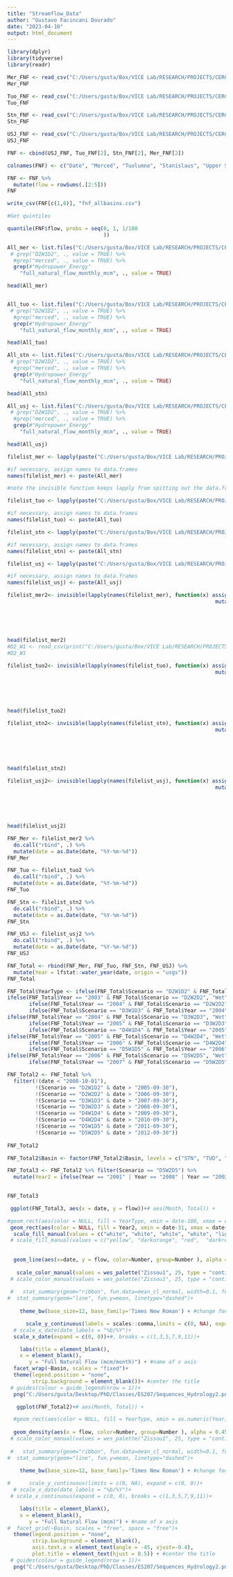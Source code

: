 ---
title: "Streamflow_Data"
author: "Gustavo Facincani Dourado"
date: "2023-04-10"
output: html_document
---

```{r}
library(dplyr)
library(tidyverse)
library(readr)
```

```{r}
Mer_FNF <- read_csv("C:/Users/gusta/Box/VICE Lab/RESEARCH/PROJECTS/CERC-WET/Task7_San_Joaquin_Model/pywr_models/data/Merced River/hydrology/sequences/preprocessed/full_natural_flow_daily_mcm.csv")
Mer_FNF

Tuo_FNF <- read_csv("C:/Users/gusta/Box/VICE Lab/RESEARCH/PROJECTS/CERC-WET/Task7_San_Joaquin_Model/pywr_models/data/Tuolumne River/hydrology/sequences/hydrology/historical/Livneh/preprocessed/full_natural_flow_daily_mcm.csv")
Tuo_FNF

Stn_FNF <- read_csv("C:/Users/gusta/Box/VICE Lab/RESEARCH/PROJECTS/CERC-WET/Task7_San_Joaquin_Model/pywr_models/data/Stanislaus River/hydrology/sequences/hydrology/historical/Livneh/preprocessed/full_natural_flow_daily_mcm.csv")
Stn_FNF

USJ_FNF <- read_csv("C:/Users/gusta/Box/VICE Lab/RESEARCH/PROJECTS/CERC-WET/Task7_San_Joaquin_Model/pywr_models/data/Upper San Joaquin River/hydrology/sequences/hydrology/historical/Livneh/preprocessed/full_natural_flow_daily_mcm.csv")
USJ_FNF
```

```{r}
FNF <- cbind(USJ_FNF, Tuo_FNF[2], Stn_FNF[2], Mer_FNF[2])

colnames(FNF) <- c("Date", "Merced", "Tuolumne", "Stanislaus", "Upper San Joaquin") 

FNF <- FNF %>%
  mutate(flow = rowSums(.[2:5])) 
FNF
```

```{r}
write_csv(FNF[c(1,6)], "fnf_allbasins.csv")

```


```{r}
#Get quintiles

quantile(FNF$flow, probs = seq(0, 1, 1/100
                               )) 
```


```{r}
All_mer <- list.files("C:/Users/gusta/Box/VICE Lab/RESEARCH/PROJECTS/CERC-WET/Task7_San_Joaquin_Model/pywr_models/data/Merced River/hydrology/sequences/", recursive=TRUE) %>%
 # grep("D2W1D2", ., value = TRUE) %>%
  #grep("merced", ., value = TRUE) %>%
  grep(#"Hydropower_Energy"
    "full_natural_flow_monthly_mcm", ., value = TRUE)

head(All_mer)


All_tuo <- list.files("C:/Users/gusta/Box/VICE Lab/RESEARCH/PROJECTS/CERC-WET/Task7_San_Joaquin_Model/pywr_models/data/Tuolumne River/hydrology/sequences/", recursive=TRUE) %>%
 # grep("D2W1D2", ., value = TRUE) %>%
  #grep("merced", ., value = TRUE) %>%
  grep(#"Hydropower_Energy"
    "full_natural_flow_monthly_mcm", ., value = TRUE)

head(All_tuo)

All_stn <- list.files("C:/Users/gusta/Box/VICE Lab/RESEARCH/PROJECTS/CERC-WET/Task7_San_Joaquin_Model/pywr_models/data/Stanislaus River/hydrology/sequences/", recursive=TRUE) %>%
 # grep("D2W1D2", ., value = TRUE) %>%
  #grep("merced", ., value = TRUE) %>%
  grep(#"Hydropower_Energy"
    "full_natural_flow_monthly_mcm", ., value = TRUE)

head(All_stn)

All_usj <- list.files("C:/Users/gusta/Box/VICE Lab/RESEARCH/PROJECTS/CERC-WET/Task7_San_Joaquin_Model/pywr_models/data/Upper San Joaquin River/hydrology/sequences/", recursive=TRUE) %>%
 # grep("D2W1D2", ., value = TRUE) %>%
  #grep("merced", ., value = TRUE) %>%
  grep(#"Hydropower_Energy"
    "full_natural_flow_monthly_mcm", ., value = TRUE)

head(All_usj)
```

```{r}

filelist_mer <- lapply(paste("C:/Users/gusta/Box/VICE Lab/RESEARCH/PROJECTS/CERC-WET/Task7_San_Joaquin_Model/pywr_models/data/Merced River/hydrology/sequences/",All_mer,sep=""), read.csv)

#if necessary, assign names to data.frames
names(filelist_mer) <- paste(All_mer)

#note the invisible function keeps lapply from spitting out the data.frames to the console

filelist_tuo <- lapply(paste("C:/Users/gusta/Box/VICE Lab/RESEARCH/PROJECTS/CERC-WET/Task7_San_Joaquin_Model/pywr_models/data/Tuolumne River/hydrology/sequences/",All_tuo,sep=""), read.csv)

#if necessary, assign names to data.frames
names(filelist_tuo) <- paste(All_tuo)

filelist_stn <- lapply(paste("C:/Users/gusta/Box/VICE Lab/RESEARCH/PROJECTS/CERC-WET/Task7_San_Joaquin_Model/pywr_models/data/Stanislaus River/hydrology/sequences/",All_stn,sep=""), read.csv)

#if necessary, assign names to data.frames
names(filelist_stn) <- paste(All_stn)

filelist_usj <- lapply(paste("C:/Users/gusta/Box/VICE Lab/RESEARCH/PROJECTS/CERC-WET/Task7_San_Joaquin_Model/pywr_models/data/Upper San Joaquin River/hydrology/sequences/",All_usj,sep=""), read.csv)

#if necessary, assign names to data.frames
names(filelist_usj) <- paste(All_usj)
```


```{r}
filelist_mer2<- invisible(lapply(names(filelist_mer), function(x) assign(x,filelist_mer[[x]]%>% 
                                                                   mutate(Sequence = substr(str_split(names(filelist_mer[x]),"/")[[1]][1], 1,5), 
                                                                          Scenario = paste(substr(str_split(names(filelist_mer[x]), "/")[[1]][1], 11,14), substr(str_split(names(filelist_mer[x]), "/")[[1]][1], 11,12), sep=""),
                                                                          Scenario2 = substr(str_split(names(filelist_mer[x]),"/")[[1]][1], 11,12),
                                                                          Scenario3 = substr(str_split(names(filelist_mer[x]),"/")[[1]][1], 13,14),
                                                                          Number = substr(str_split(names(filelist_mer[x]),"/")[[1]][1], 16,20),
                                                                          Basin = "MER")))) 
head(filelist_mer2)
#D2_W1 <- read_csv(print("C:/Users/gusta/Box/VICE Lab/RESEARCH/PROJECTS/CERC-WET/Task7_San_Joaquin_Model/pywr_models/results/Whiplash - 2022-12-14/",MER_Hydro, sep=""))
#D2_W1

filelist_tuo2<- invisible(lapply(names(filelist_tuo), function(x) assign(x,filelist_tuo[[x]]%>% 
                                                                   mutate(Sequence = substr(str_split(names(filelist_tuo[x]),"/")[[1]][1], 1,5), 
                                                                          Scenario = paste(substr(str_split(names(filelist_tuo[x]), "/")[[1]][1], 11,14), substr(str_split(names(filelist_tuo[x]), "/")[[1]][1], 11,12), sep=""),
                                                                          Scenario2 = substr(str_split(names(filelist_tuo[x]),"/")[[1]][1], 11,12),
                                                                          Scenario3 = substr(str_split(names(filelist_tuo[x]),"/")[[1]][1], 13,14),
                                                                          Number = substr(str_split(names(filelist_tuo[x]),"/")[[1]][1], 16,20),
                                                                          Basin = "TUO"))))
head(filelist_tuo2)

filelist_stn2<- invisible(lapply(names(filelist_stn), function(x) assign(x,filelist_stn[[x]]%>% 
                                                                   mutate(Sequence = substr(str_split(names(filelist_stn[x]),"/")[[1]][1], 1,5), 
                                                                          Scenario = paste(substr(str_split(names(filelist_stn[x]), "/")[[1]][1], 11,14), substr(str_split(names(filelist_stn[x]), "/")[[1]][1], 11,12), sep=""),
                                                                          Scenario2 = substr(str_split(names(filelist_stn[x]),"/")[[1]][1], 11,12),
                                                                          Scenario3 = substr(str_split(names(filelist_stn[x]),"/")[[1]][1], 13,14),
                                                                          Number = substr(str_split(names(filelist_stn[x]),"/")[[1]][1], 16,20),
                                                                          Basin = "STN"))))
head(filelist_stn2)

filelist_usj2<- invisible(lapply(names(filelist_usj), function(x) assign(x,filelist_usj[[x]]%>% 
                                                                   mutate(Sequence = substr(str_split(names(filelist_usj[x]),"/")[[1]][1], 1,5), 
                                                                          Scenario = paste(substr(str_split(names(filelist_usj[x]), "/")[[1]][1], 11,14), substr(str_split(names(filelist_usj[x]), "/")[[1]][1], 11,12), sep=""),
                                                                          Scenario2 = substr(str_split(names(filelist_usj[x]),"/")[[1]][1], 11,12),
                                                                          Scenario3 = substr(str_split(names(filelist_usj[x]),"/")[[1]][1], 13,14),
                                                                          Number = substr(str_split(names(filelist_usj[x]),"/")[[1]][1], 16,20),
                                                                          Basin = "USJ"))))
head(filelist_usj2)
```

```{r}
FNF_Mer <- filelist_mer2 %>%
  do.call("rbind", .) %>%
  mutate(date = as.Date(date, "%Y-%m-%d"))
FNF_Mer

FNF_Tuo <- filelist_tuo2 %>%
  do.call("rbind", .) %>%
  mutate(date = as.Date(date, "%Y-%m-%d"))
FNF_Tuo

FNF_Stn <- filelist_stn2 %>%
  do.call("rbind", .) %>%
  mutate(date = as.Date(date, "%Y-%m-%d"))
FNF_Stn

FNF_USJ <- filelist_usj2 %>%
  do.call("rbind", .) %>%
  mutate(date = as.Date(date, "%Y-%m-%d"))
FNF_USJ
```


```{r}
FNF_Total <- rbind(FNF_Mer, FNF_Tuo, FNF_Stn, FNF_USJ) %>%
  mutate(Year = lfstat::water_year(date, origin = "usgs"))
FNF_Total

FNF_Total$YearType <- ifelse(FNF_Total$Scenario == "D2W1D2" & FNF_Total$Year == "2003", "Wet", 
ifelse(FNF_Total$Year == "2003" & FNF_Total$Scenario == "D2W2D2", "Wet", 
       ifelse(FNF_Total$Year == "2004" & FNF_Total$Scenario == "D2W2D2", "Wet",
       ifelse(FNF_Total$Scenario == "D3W1D3" & FNF_Total$Year == "2004", "Wet",
ifelse(FNF_Total$Year == "2004" & FNF_Total$Scenario == "D3W2D3", "Wet", 
       ifelse(FNF_Total$Year == "2005" & FNF_Total$Scenario == "D3W2D3", "Wet", 
       ifelse(FNF_Total$Scenario == "D4W1D4" & FNF_Total$Year == "2005", "Wet", 
ifelse(FNF_Total$Year == "2005" & FNF_Total$Scenario == "D4W2D4", "Wet", 
       ifelse(FNF_Total$Year == "2006" & FNF_Total$Scenario == "D4W2D4", "Wet", 
       ifelse(FNF_Total$Scenario == "D5W1D5" & FNF_Total$Year == "2006", "Wet",
ifelse(FNF_Total$Year == "2006" & FNF_Total$Scenario == "D5W2D5", "Wet",
       ifelse(FNF_Total$Year == "2007" & FNF_Total$Scenario == "D5W2D5", "Wet","Dry"))))))))))))

FNF_Total2 <- FNF_Total %>%
  filter(!(date < "2000-10-01"),
         !(Scenario == "D2W1D2" & date > "2005-09-30"), 
         !(Scenario == "D2W2D2" & date > "2006-09-30"),
         !(Scenario == "D3W1D3" & date > "2007-09-30"),
         !(Scenario == "D3W2D3" & date > "2008-09-30"),
         !(Scenario == "D4W1D4" & date > "2009-09-30"),
         !(Scenario == "D4W2D4" & date > "2010-09-30"),
         !(Scenario == "D5W1D5" & date > "2011-09-30"),
         !(Scenario == "D5W2D5" & date > "2012-09-30"))
  
FNF_Total2  

FNF_Total2$Basin <- factor(FNF_Total2$Basin, levels = c("STN", "TUO", "MER", "USJ"))
```
```{r}
FNF_Total3 <- FNF_Total2 %>% filter(Scenario == "D5W2D5") %>%
  mutate(Year2 = ifelse(Year == "2001" | Year == "2008" | Year == "2002" | Year == "2009", "D5", ifelse(Year == "2003" | Year == "2010", "D4", ifelse(Year == "2004" | Year == "2011", "D3", ifelse(Year == "2005" | Year == "2012", "D2", ifelse(Year == "2006", "W1", "W2"))))))
  

FNF_Total3

```

```{r}

 ggplot(FNF_Total3, aes(x = date, y = flow))+# aes(Month, Total)) + 

#geom_rect(aes(color = NULL, fill = YearType, xmin = date-180, xmax = date+180, ymin = -Inf, ymax = Inf), alpha =0.02)+
 geom_rect(aes(color = NULL, fill = Year2, xmin = date-31, xmax = date+31, ymin = -Inf, ymax = Inf), alpha =0.015)+
  scale_fill_manual(values = c("white", "white", "white", "white", "lightblue","lightblue"))+
 # scale_fill_manual(values = c("yellow", "darkorange", "red",  "darkred", "skyblue3",  "skyblue4"))+
  
  
  geom_line(aes(x=date, y = flow, color=Number, group=Number ), alpha = 0.45)+
  
   scale_color_manual(values = wes_palette("Zissou1", 25, type = "continuous"))+
 # scale_color_manual(values = wes_palette("Zissou1", 25, type = "continuous"))+
  
 #   stat_summary(geom="ribbon", fun.data=mean_cl_normal, width=0.1, fun.args=list(conf.int=0.95), fill="darkgray", alpha = 0.65)+
#  stat_summary(geom="line", fun.y=mean, linetype="dashed")+
 
    theme_bw(base_size=12, base_family='Times New Roman') + #change font to Times New Roman, 12pt, Bold

      scale_y_continuous(labels = scales::comma,limits = c(0, NA), expand = c(0, 0))+
  # scale_x_date(date_labels = "%b/%Y")+
  scale_x_date(expand = c(0, 0))+#, breaks = c(1,3,5,7,9,11))+

    labs(title = element_blank(),
    x = element_blank(), 
       y = "Full Natural Flow (mcm/month)") + #name of x axis
  facet_wrap(~Basin, scales = "fixed")+
  theme(legend.position = "none",
        strip.background = element_blank())+ #center the title
 # guides(colour = guide_legend(nrow = 1))+
  png("C:/Users/gusta/Desktop/PhD/Classes/ES207/Sequences_Hydrology2.png", units ="in", width=10, height=6, res = 300)

```

```{r}

   ggplot(FNF_Total2)+# aes(Month, Total)) + 

  #geom_rect(aes(color = NULL, fill = YearType, xmin = as.numeric(Year)-0.5, xmax = as.numeric(Year)+0.5, ymin = -Inf, ymax = Inf), alpha = 0.020)+ scale_fill_manual(values = c("white", "lightblue"))+
  
  geom_density(aes(x = flow, color=Number, group=Number ), alpha = 0.45) + 
 # scale_color_manual(values = wes_palette("Zissou1", 25, type = "continuous"))+
  
 #   stat_summary(geom="ribbon", fun.data=mean_cl_normal, width=0.1, fun.args=list(conf.int=0.95), fill="darkgray", alpha = 0.65)+
#  stat_summary(geom="line", fun.y=mean, linetype="dashed")+
 
    theme_bw(base_size=12, base_family='Times New Roman') + #change font to Times New Roman, 12pt, Bold

#      scale_y_continuous(limits = c(0, NA), expand = c(0, 0))+
  # scale_x_date(date_labels = "%b/%Y")+
 # scale_x_continuous(expand = c(0, 0), breaks = c(1,3,5,7,9,11))+

    labs(title = element_blank(),
    x = element_blank(), 
       y = "Full Natural Flow (mcm)") + #name of x axis
#  facet_grid(~Basin, scales = "free", space = "free")+
  theme(legend.position = "none",
        strip.background = element_blank(),
        axis.text.x = element_text(angle = -45, vjust=-0.4),
        plot.title = element_text(hjust = 0.5)) + #center the title
 # guides(colour = guide_legend(nrow = 1))+
  png("C:/Users/gusta/Desktop/PhD/Classes/ES207/Sequences_Hydrology2.png", units ="in", width=12, height=7, res = 300)

```
